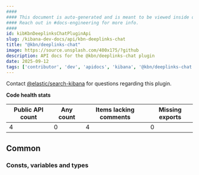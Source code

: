 ```yaml
---
####
#### This document is auto-generated and is meant to be viewed inside our experimental, new docs system.
#### Reach out in #docs-engineering for more info.
####
id: kibKbnDeeplinksChatPluginApi
slug: /kibana-dev-docs/api/kbn-deeplinks-chat
title: "@kbn/deeplinks-chat"
image: https://source.unsplash.com/400x175/?github
description: API docs for the @kbn/deeplinks-chat plugin
date: 2025-09-12
tags: ['contributor', 'dev', 'apidocs', 'kibana', '@kbn/deeplinks-chat']
---
```




Contact [@elastic/search-kibana](https://github.com/orgs/elastic/teams/search-kibana) for questions regarding this plugin.

**Code health stats**

| Public API count  | Any count | Items lacking comments | Missing exports |
|-------------------|-----------|------------------------|-----------------|
| 4 | 0 | 4 | 0 |

## Common

### Consts, variables and types
<DocDefinitionList data={kbnDeeplinksChatObj.common.misc}/>

